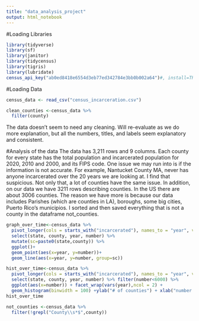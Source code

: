 ```yaml
---
title: "data_analysis_project"
output: html_notebook
---
```

#Loading Libraries
```r
library(tidyverse)
library(sf)
library(janitor)
library(tidycensus)
library(tigris)
library(lubridate)
census_api_key("ab0ed8418e6554d3eb77ed342784e3bb0b002a64")#, install=TRUE)
```


#Loading Data
```r
census_data <- read_csv("census_incarceration.csv")
```

```r
clean_counties <-census_data %>% 
  filter(county)

```






















The data doesn't seem to need any cleaning. Will re-evaluate as we do more explanation, but all the numbers, titles, and labels seem explanatory and consistent.

#Analysis of the data
The data has 3,211 rows and 9 columns. Each county for every state has the total population and incarcerated population for 2020, 2010 and 2000, and its FIPS code. One issue we may run into is if the information is not accurate. For example, Nantucket County MA, never has anyone incarcerated over the 20 years we are looking at. I find that suspicious. Not only that, a lot of counties have the same issue. In addition, on our data we have 3211 rows describing counties. In the US there are about 3006 counties. The reason we have more is because our data includes Parishes (which are counties in LA), boroughs, some big cities, Puerto Rico's municipios. I sorted and then saved everything that is not a county in the dataframe not_counties. 

```r
graph_over_time<-census_data %>% 
  pivot_longer(cols = starts_with("incarcerated"), names_to = "year", values_to = "number") %>% 
  select(state, county, year, number) %>% 
  mutate(sc=paste0(state,county)) %>%
  ggplot()+
  geom_point(aes(x=year, y=number))+
  geom_line(aes(x=year, y=number, group=sc))
```

```r
hist_over_time<-census_data %>% 
  pivot_longer(cols = starts_with("incarcerated"), names_to = "year", values_to = "number") %>% 
  select(state, county, year, number) %>% filter(number<6000) %>%
  ggplot(aes(x=number)) + facet_wrap(vars(year),ncol = 2) +
  geom_histogram(binwidth = 100) +ylab("# of counties") + xlab("number of people incarcerated")
hist_over_time

```


```r
not_counties <-census_data %>% 
  filter(!grepl("County\\s*$",county))
```

